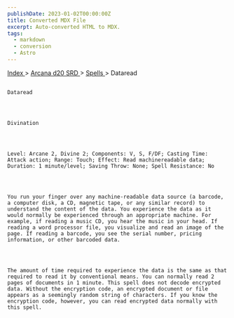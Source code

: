 ```yaml
---
publishDate: 2023-01-02T00:00:00Z
title: Converted MDX File
excerpt: Auto-converted HTML to MDX.
tags:
  - markdown
  - conversion
  - Astro
---
```


[
Index
](-index) >
[
Arcana d20 SRD
](arcana-d20-srd-index) >
[
Spells
](arcana-d20-srd-spells-index) > Dataread

##

    Dataread




    Divination




    Level: Arcane 2, Divine 2; Components: V, S, F/DF; Casting Time: Attack action; Range: Touch; Effect: Read machinereadable data; Duration: 1 minute/level; Saving Throw: None; Spell Resistance: No




    You run your finger over any machine-readable data source (a barcode, a computer disk, a CD, magnetic tape, or any similar record) to understand the content of the data. You experience the data as it would normally be experienced through an appropriate machine. For example, if reading a music CD, you hear the music in your head. If reading a word processor file, you visualize and read an image of the page. If reading a barcode, you see the serial number, pricing information, or other barcoded data.




    The amount of time required to experience the data is the same as that required to read it by conventional means. You can normally read 2 pages of documents in 1 minute. This spell does not decode encrypted data. Without the encryption code, an encrypted document or file appears as a seemingly random string of characters. If you know the encryption code, however, you can read encrypted data normally with this spell.
